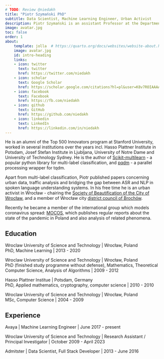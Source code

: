 ```yaml
---
# TODO: Review @niedakh
title: "Piotr Szymański PhD"
subtitle: Data Scientist, Machine Learning Engineer, Urban Activist
description: Piotr Szymański is an assistant Professor at the Department of Artificial Intelligence at the Wrocław University of Science and Technology and a Machine Learning Engineer at Avaya. Professionally involved in data analysis, statistical reasoning, geospatial data science, natural language processing, machine learning and artificial intelligence techniques.
image: avatar.jpg
toc: false
order: 1
about:
    template: jolla  # https://quarto.org/docs/websites/website-about.html
    image: avatar.jpg
    id: intro-heading
    links:
    - icon: twitter
      text: twitter
      href: https://twitter.com/niedakh
    - icon: scholar
      text: Google Scholar
      href: https://scholar.google.com/citations?hl=pl&user=K8v7ROIAAAAJ
    - icon: facebook
      text: Facebook
      href: https://fb.com/niedakh
    - icon: github
      text: GitHub
      href: https://github.com/niedakh
    - icon: linkedin
      text: LinkedIn
      href: https://linkedin.com/in/niedakh
---
```

:::{#intro-heading}

He is an alumni of the Top 500 Innovators program at Stanford University, worked in several institutions over the years incl. Hasso Plattner Institute in Potsdam, Josef Stefan Institute in Ljubljana, University of Notre Dame and University of Technology Sydney. He is the author of [Scikit-multilearn](http://scikit.ml) - a popular python library for multi-label classification, and [pqdm](https://github.com/niedakh/pqdm) - a parallel processing wrapper for tqdm.

Apart from multi-label classification, Piotr published papers concerning urban data, traffic analysis and bridging the gap between ASR and NLP in spoken language understanding systems. In his free time he is an urban activist in Wrocław - chairing the [Society of Beautification of the City of Wrocław](http://tumw.pl), and a member of Wrocław city [district council of Brochów](http://brochow.wroclaw.pl).

Recently he became a member of the international group which models coronavirus spread: [MOCOS](http://mocos.pl), which publishes regular reports about the state of the pandemic in Poland and also analysis of related phenomena.



## Education

Wroclaw University of Science and Technology | Wrocław, Poland  
PhD, Machine Learning | 2013 - 2020

Wroclaw University of Science and Technology | Wrocław, Poland  
PhD (finished study programme without defense), Mathematics, Theoretical Computer Science, Analysis of Algorithms | 2009 - 2012  

Hasso Plattner Institue | Potsdam, Germany  
PhD, Applied mathematics, cryptography, computer science | 2010 - 2010

Wroclaw University of Science and Technology | Wrocław, Poland  
MSc, Computer Science | 2004 - 2009

## Experience

Avaya | Machine Learning Engineer | June 2017 - present

Wroclaw University of Science and Technology | Research Assistant / Principal Investigator | October 2009 - April 2023

Admitster | Data Scientist, Full Stack Developer | 2013 - June 2016

:::
